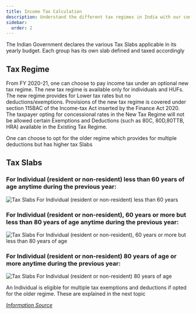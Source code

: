 ```yaml
---
title: Income Tax Calculation
description: Understand the different tax regimes in India with our complete guide. 
sidebar:
  order: 2
---
```


The Indian Government declares the various Tax Slabs applicable in its yearly budget. Each group has its own slab defined and taxed accordingly

## Tax Regime

From FY 2020-21, one can choose to pay income tax under an optional new tax regime. The new tax regime is available only for individuals and HUFs. The new regime provides for Lower tax rates but no deductions/exemptions. Provisions of the new tax regime is covered under section 115BAC of the Income-tax Act inserted by the Finance Act 2020. The taxpayer opting for concessional rates in the New Tax Regime will not be allowed certain Exemptions and Deductions (such as 80C, 80D,80TTB, HRA) available in the Existing Tax Regime. 

One can choose to opt for the older regime which provides for multiple deductions but has higher tax Slabs

## Tax Slabs

### For Individual (resident or non-resident) less than 60 years of age anytime during the previous year: 

![Tax Slabs For Individual (resident or non-resident) less than 60 years](/slab1.jpg)

### For Individual (resident or non-resident), 60 years or more but less than 80 years of age anytime during the previous year:

![Tax Slabs For Individual (resident or non-resident), 60 years or more but less than 80 years of age](/slab2.jpg)

### For Individual (resident or non-resident) 80 years of age or more anytime during the previous year:

![Tax Slabs For Individual (resident or non-resident) 80 years of age](/slab3.jpg)

An Individual is eligible for multiple tax exemptions and deductions if opted for the older regime. These are explained in the next topic

*[Information Source](https://www.incometax.gov.in/iec/foportal/help/individual/return-applicable-1#taxslabs)*
